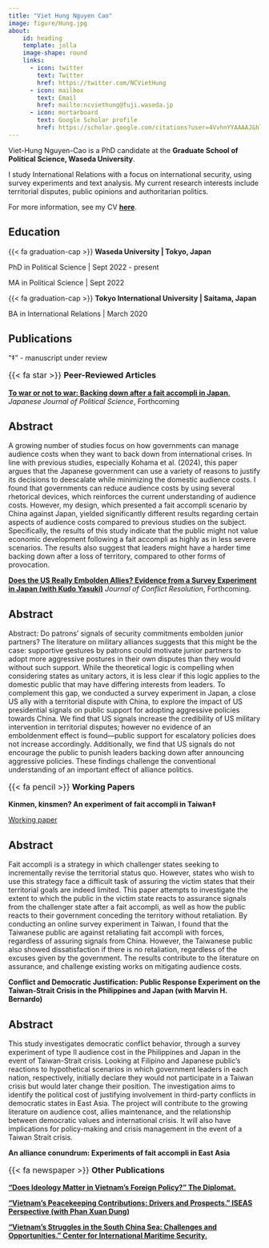 ```yaml
---
title: "Viet Hung Nguyen Cao"
image: figure/Hung.jpg
about:
    id: heading
    template: jolla
    image-shape: round
    links: 
      - icon: twitter
        text: Twitter
        href: https://twitter.com/NCVietHung
      - icon: mailbox
        text: Email
        href: mailto:ncviethung@fuji.waseda.jp
      - icon: mortarboard
        text: Google Scholar profile
        href: https://scholar.google.com/citations?user=4VvhnYYAAAAJ&hl=en
---
```

:::{#heading}
Viet-Hung Nguyen-Cao is a PhD candidate at the **Graduate School of Political Science, Waseda University**. 

I study International Relations with a focus on international security, using survey experiments and text analysis. My current research interests include territorial disputes, public opinions and authoritarian politics.

For more information, see my CV [**here**](https://drive.google.com/file/d/1Wb2eaJJfWPm2T3q1xoFApV2uQiiCK_Ja/view?usp=sharing). 

## Education

{{< fa graduation-cap >}} **Waseda University | Tokyo, Japan**

PhD in Political Science | Sept 2022 - present

MA in Political Science | Sept 2022

{{< fa graduation-cap >}} **Tokyo International University | Saitama, Japan**

BA in International Relations | March 2020

## Publications

"‡" - manuscript under review

::: {style="font-size: 115%;"}
{{< fa star >}} **Peer-Reviewed Articles**
:::

[**To war or not to war: Backing down after a fait accompli in Japan**.](https://www.cambridge.org/core/journals/japanese-journal-of-political-science/article/to-war-or-not-to-war-backing-down-after-a-fait-accompli-in-japan/6938A9409CD00FB9D9929D87B4CC5216) *Japanese Journal of Political Science*, Forthcoming

::: {.callout-note collapse="true" appearance="simple"}

## Abstract 

A growing number of studies focus on how governments can manage audience costs when they want to back down from international crises. In line with previous studies, especially Kohama et al. (2024), this paper argues that the Japanese government can use a variety of reasons to justify its decisions to deescalate while minimizing the domestic audience costs. I found that governments can reduce audience costs by using several rhetorical devices, which reinforces the current understanding of audience costs. However, my design, which presented a fait accompli scenario by China against Japan, yielded significantly different results regarding certain aspects of audience costs compared to previous studies on the subject. Specifically, the results of this study indicate that the public might not value economic development following a fait accompli as highly as in less severe scenarios. The results also suggest that leaders might have a harder time backing down after a loss of territory, compared to other forms of provocation. 
:::

[**Does the US Really Embolden Allies? Evidence from a Survey Experiment in Japan (with Kudo Yasuki)**](https://journals.sagepub.com/doi/full/10.1177/00220027251360557) *Journal of Conflict Resolution*, Forthcoming.

::: {.callout-note collapse="true" appearance="simple"}

## Abstract

Abstract: Do patrons’ signals of security commitments embolden junior partners? The literature on military alliances suggests that this might be the case: supportive gestures by patrons could motivate junior partners to adopt more aggressive postures in their own disputes than they would without such support. While the theoretical logic is compelling when considering states as unitary actors, it is less clear if this logic applies to the domestic public that may have differing interests from leaders. To complement this gap, we conducted a survey experiment in Japan, a close US ally with a territorial dispute with China, to explore the impact of US presidential signals on public support for adopting aggressive policies towards China. We find that US signals increase the credibility of US military intervention in territorial disputes; however no evidence of an emboldenment effect is found—public support for escalatory policies does not increase accordingly. Additionally, we find that US signals do not encourage the public to punish leaders backing down after announcing aggressive policies. These findings challenge the conventional understanding of an important effect of alliance politics.
:::

::: {style="font-size: 115%;"}
{{< fa pencil >}} **Working Papers**
:::

**Kinmen, kinsmen? An experiment of fait accompli in Taiwan‡**

[Working paper](drafts/VietHung_Taiwan_Kinmen%20paper_7th%20draft.pdf){.btn .btn-outline-primary .btn-sm .btn role="button"} 

::: {.callout-note collapse="true" appearance="simple"}

## Abstract

Fait accompli is a strategy in which challenger states seeking to incrementally revise the territorial status quo. However, states who wish to use this strategy face a difficult task of assuring the victim states that their territorial goals are indeed limited. This paper attempts to investigate the extent to which the public in the victim state reacts to assurance signals from the challenger state after a fait accompli, as well as how the public reacts to their government conceding the territory without retaliation. By conducting an online survey experiment in Taiwan, I found that the Taiwanese public are against retaliating fait accompli with forces, regardless of assuring signals from China. However, the Taiwanese public also showed dissatisfaction if there is no retaliation, regardless of the excuses given by the government. The results contribute to the literature on assurance, and challenge existing works on mitigating audience costs.
:::

**Conflict and Democratic Justification: Public Response Experiment on the Taiwan-Strait Crisis in the Philippines and Japan (with Marvin H. Bernardo)**

::: {.callout-note collapse="true" appearance="simple"}

## Abstract

This study investigates democratic conflict behavior, through a survey experiment of type II audience cost in the Philippines and Japan in the event of Taiwan-Strait crisis. Looking at Filipino and Japanese public's reactions to hypothetical scenarios in which government leaders in each nation, respectively, initially declare they would not participate in a Taiwan crisis but would later change their position. The investigation aims to identify the political cost of justifying involvement in third-party conflicts in democratic states in East Asia. The project will contribute to the growing literature on audience cost, allies maintenance, and the relationship between democratic values and international crisis. It will also have implications for policy-making and crisis management in the event of a Taiwan Strait crisis.
:::

**An alliance conundrum: Experiments of fait accompli in East Asia**

::: {style="font-size: 115%;"}
{{< fa newspaper >}} **Other Publications**
:::

[**“Does Ideology Matter in Vietnam’s Foreign Policy?” The Diplomat.**](https://thediplomat.com/2022/11/does-ideology-matter-in-vietnams-foreign-policy/)

[**"Vietnam’s Peacekeeping Contributions: Drivers and Prospects." ISEAS Perspective (with Phan Xuan Dung)**](https://www.iseas.edu.sg/articles-commentaries/iseas-perspective/2020-46-vietnams-peacekeeping-contributions-drivers-and-prospects-by-phan-xuan-dung-and-nguyen-cao-viet-hung/)

[**"Vietnam’s Struggles in the South China Sea: Challenges and Opportunities." Center for International Maritime Security.**](https://cimsec.org/vietnams-struggles-in-the-south-china-sea-challenges-and-opportunities/)


:::
